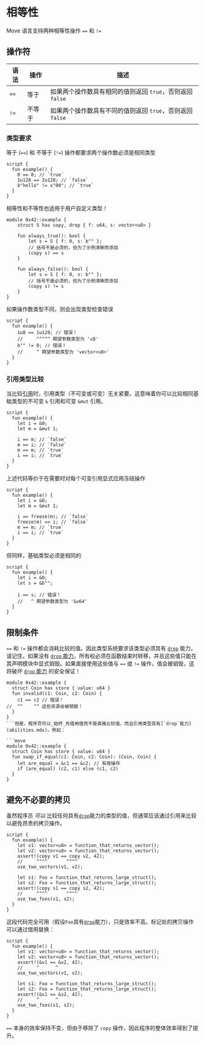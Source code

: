 # 相等性

Move 语言支持两种相等性操作 `==` 和 `!=`

## 操作符

| 语法  | 操作       | 描述                                                                 |
| ----- | ---------- | -------------------------------------------------------------------- |
| `==`  | 等于       | 如果两个操作数具有相同的值则返回 `true`，否则返回 `false`            |
| `!=`  | 不等于     | 如果两个操作数具有不同的值则返回 `true`，否则返回 `false`             |

### 类型要求

等于 (`==`) 和 不等于 (`!=`) 操作都要求两个操作数必须是相同类型

```move
script {
  fun example() {
    0 == 0; // `true`
    1u128 == 2u128; // `false`
    b"hello" != x"00"; // `true`
  }
}
```

相等性和不等性也适用于用户自定义类型！

```move
module 0x42::example {
    struct S has copy, drop { f: u64, s: vector<u8> }

    fun always_true(): bool {
        let s = S { f: 0, s: b"" };
        // 括号不是必须的，但为了示例清晰而添加
        (copy s) == s
    }

    fun always_false(): bool {
        let s = S { f: 0, s: b"" };
        // 括号不是必须的，但为了示例清晰而添加
        (copy s) != s
    }
}
```

如果操作数类型不同，则会出现类型检查错误

```move
script {
  fun example() {
    1u8 == 1u128; // 错误！
    //     ^^^^^ 期望参数类型为 'u8'
    b"" != 0; // 错误！
    //     ^ 期望参数类型为 'vector<u8>'
  }
}
```

### 引用类型比较

当比较[引用](references.mdx)时，引用类型（不可变或可变）无关紧要。这意味着你可以比较相同基础类型的不可变 `&` 引用和可变 `&mut` 引用。

```move
script {
  fun example() {
    let i = &0;
    let m = &mut 1;

    i == m; // `false`
    m == i; // `false`
    m == m; // `true`
    i == i; // `true`
  }
}
```

上述代码等价于在需要时对每个可变引用显式应用冻结操作

```move
script {
  fun example() {
    let i = &0;
    let m = &mut 1;

    i == freeze(m); // `false`
    freeze(m) == i; // `false`
    m == m; // `true`
    i == i; // `true`
  }
}
```

但同样，基础类型必须是相同的

```move
script {
  fun example() {
    let i = &0;
    let s = &b"";

    i == s; // 错误！
    //   ^ 期望参数类型为 '&u64'
  }
}
```

## 限制条件

`==` 和 `!=` 操作都会消耗比较的值。因此类型系统要求该类型必须具有 [`drop`](abilities.mdx) 能力。请记住，如果没有 [`drop` 能力](abilities.mdx)，所有权必须在函数结束时转移，并且这些值只能在其声明模块中显式销毁。如果直接使用这些值与 `==` 或 `!=` 操作，值会被销毁，这将破坏 [`drop` 能力](abilities.mdx) 的安全保证！

```move
module 0x42::example {
  struct Coin has store { value: u64 }
  fun invalid(c1: Coin, c2: Coin) {
    c1 == c2 // 错误！
//  ^^    ^^ 这些资源会被销毁！
  }
}
```但是，程序员可以_始终_先借用值而不是直接比较值，而且引用类型具有[`drop`能力](abilities.mdx)。例如：

```move
module 0x42::example {
  struct Coin has store { value: u64 }
  fun swap_if_equal(c1: Coin, c2: Coin): (Coin, Coin) {
    let are_equal = &c1 == &c2; // 有效操作
    if (are_equal) (c2, c1) else (c1, c2)
  }
}
```

## 避免不必要的拷贝

虽然程序员 _可以_ 比较任何具有[`drop`](abilities.mdx)能力的类型的值，但通常应该通过引用来比较以避免昂贵的拷贝操作。

```move
script {
  fun example() {
    let v1: vector<u8> = function_that_returns_vector();
    let v2: vector<u8> = function_that_returns_vector();
    assert!(copy v1 == copy v2, 42);
    //     ^^^^       ^^^^
    use_two_vectors(v1, v2);

    let s1: Foo = function_that_returns_large_struct();
    let s2: Foo = function_that_returns_large_struct();
    assert!(copy s1 == copy s2, 42);
    //     ^^^^       ^^^^
    use_two_foos(s1, s2);
  }
}
```

这段代码完全可用（假设`Foo`具有[`drop`](abilities.mdx)能力），只是效率不高。标记处的拷贝操作可以通过借用替换：

```move
script {
  fun example() {
    let v1: vector<u8> = function_that_returns_vector();
    let v2: vector<u8> = function_that_returns_vector();
    assert!(&v1 == &v2, 42);
    //     ^      ^
    use_two_vectors(v1, v2);

    let s1: Foo = function_that_returns_large_struct();
    let s2: Foo = function_that_returns_large_struct();
    assert!(&s1 == &s2, 42);
    //     ^      ^
    use_two_foos(s1, s2);
  }
}
```

`==` 本身的效率保持不变，但由于移除了 `copy` 操作，因此程序的整体效率得到了提升。